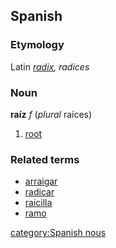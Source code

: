 ==Spanish==
===Etymology===
Latin ''[[radix]], radices''
===Noun===
'''raíz''' ''f'' (''plural'' raíces)

# [[root]]

===Related terms===
*[[arraigar]]
*[[radicar]]
*[[raicilla]]
*[[ramo]]
[[category:Spanish nous]]
